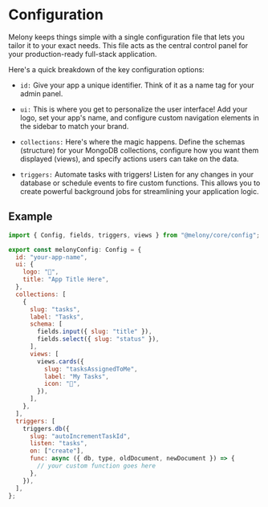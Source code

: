 
# Configuration

Melony keeps things simple with a single configuration file that lets you tailor it to your exact needs. This file acts as the central control panel for your production-ready full-stack application.

Here's a quick breakdown of the key configuration options:

- <Code>id:</Code> Give your app a unique identifier. Think of it as a name tag for
  your admin panel.

- <Code>ui:</Code> This is where you get to personalize the user interface! Add your
  logo, set your app's name, and configure custom navigation elements in the sidebar
  to match your brand.

- <Code>collections:</Code> Here's where the magic happens. Define the schemas (structure)
  for your MongoDB collections, configure how you want them displayed (views), and
  specify actions users can take on the data.

- <Code>triggers:</Code> Automate tasks with triggers! Listen for any changes in
  your database or schedule events to fire custom functions. This allows you to create
  powerful background jobs for streamlining your application logic.

## Example

```js
import { Config, fields, triggers, views } from "@melony/core/config";

export const melonyConfig: Config = {
  id: "your-app-name",
  ui: {
    logo: "🤗",
    title: "App Title Here",
  },
  collections: [
    {
      slug: "tasks",
      label: "Tasks",
      schema: [
        fields.input({ slug: "title" }),
        fields.select({ slug: "status" }),
      ],
      views: [
        views.cards({
          slug: "tasksAssignedToMe",
          label: "My Tasks",
          icon: "📝",
        }),
      ],
    },
  ],
  triggers: [
    triggers.db({
      slug: "autoIncrementTaskId",
      listen: "tasks",
      on: ["create"],
      func: async ({ db, type, oldDocument, newDocument }) => {
        // your custom function goes here
      },
    }),
  ],
};
```
